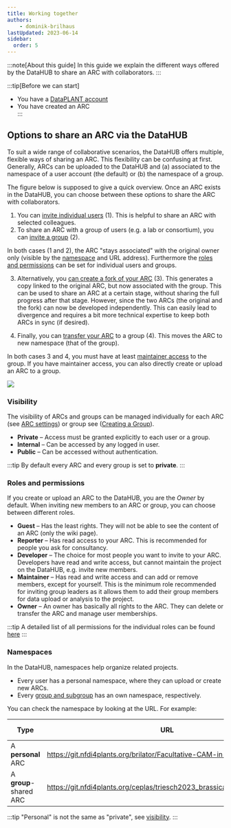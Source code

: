 ```yaml
---
title: Working together
authors: 
    - dominik-brilhaus
lastUpdated: 2023-06-14
sidebar:
  order: 5
---
```



:::note[About this guide]
In this guide we explain the different ways offered by the DataHUB to share an ARC with collaborators.
:::

:::tip[Before we can start]
- You have a [DataPLANT account](https://register.nfdi4plants.org)
- You have created an ARC  
:::

## Options to share an ARC via the DataHUB

To suit a wide range of collaborative scenarios, the DataHUB offers multiple, flexible ways of sharing an ARC.
This flexibility can be confusing at first. Generally, ARCs can be uploaded to the DataHUB and (a) associated to the namespace of a user account (the default) or (b) the namespace of a group.

The figure below is supposed to give a quick overview. Once an ARC exists in the DataHUB, you can choose between these options to share the ARC with collaborators.

1. You can [invite individual users](/nfdi4plants.knowledgebase/datahub/datahub-invite-collaborators) (1). This is helpful to share an ARC with selected colleagues.
2. To share an ARC with a group of users (e.g. a lab or consortium), you can [invite a group](/nfdi4plants.knowledgebase/datahub/datahub-invite-collaborators) (2).

In both cases (1 and 2), the ARC "stays associated" with the original owner only (visible by the [namespace](#namespaces) and URL address). Furthermore the [roles and permissions](#roles-and-permissions) can be set for individual users and groups.

3. Alternatively, you [can create a fork of your ARC](/nfdi4plants.knowledgebase/datahub/datahub-arc-fork) (3). This generates a copy linked to the original ARC, but now associated with the group. This can be used to share an ARC at a certain stage, without sharing the full progress after that stage. However, since the two ARCs (the original and the fork) can now be developed independently. This can easily lead to divergence and requires a bit more technical expertise to keep both ARCs in sync (if desired).

4. Finally, you can [transfer your ARC](/nfdi4plants.knowledgebase/datahub/datahub-arc-settings#advanced-settings) to a group (4). This moves the ARC to new namespace (that of the group).

In both cases 3 and 4, you must have at least [maintainer access](#roles-and-permissions) to the group.
If you have maintainer access, you can also directly create or upload an ARC to a group.

![](@images/datahub/arc-sharing.drawio.png)

### Visibility

The visibility of ARCs and groups can be managed individually for each ARC (see [ARC settings](/nfdi4plants.knowledgebase/datahub/datahub-arc-settings)) or group see ([Creating a Group](/nfdi4plants.knowledgebase/datahub/datahub-groups)).

- **Private** &ndash; Access must be granted explicitly to each user or a group.
- **Internal** &ndash; Can be accessed by any logged in user.
- **Public** &ndash; Can be accessed without authentication.  

:::tip
By default every ARC and every group is set to **private**.
:::

### Roles and permissions

If you create or upload an ARC to the DataHUB, you are the *Owner* by default.
When inviting new members to an ARC or group, you can choose between different roles.

- **Guest** &ndash; Has the least rights. They will not be able to see the content of an ARC (only the wiki page).
- **Reporter** &ndash; Has read access to your ARC. This is recommended for people you ask for consultancy.
- **Developer** &ndash; The choice for most people you want to invite to your ARC. Developers have read and write access, but cannot maintain the project on the DataHUB, e.g. invite new members.
- **Maintainer** &ndash; Has read and write access and can add or remove members, except for yourself. This is the minimum role recommended for inviting group leaders as it allows them to add their group members for data upload or analysis to the project.
- **Owner** &ndash; An owner has basically all rights to the ARC. They can delete or transfer the ARC and manage user memberships.

:::tip
A detailed list of all permissions for the individual roles can be found [here](https://docs.gitlab.com/ee/user/permissions.html)
:::

### Namespaces

In the DataHUB, namespaces help organize related projects.

- Every user has a personal namespace, where they can upload or create new ARCs.
- Every [group and subgroup](/nfdi4plants.knowledgebase/datahub/datahub-groups) has an own namespace, respectively.

You can check the namespace by looking at the URL. For example:

Type | URL | Namespace | Display Name
--- | --- | --- | ---
A **personal** ARC | https://git.nfdi4plants.org/brilator/Facultative-CAM-in-Talinum | `brilator` | Dominik Brilhaus
A **group**-shared ARC | https://git.nfdi4plants.org/ceplas/triesch2023_brassicaceae_transposons | `ceplas` | CEPLAS

:::tip
"Personal" is not the same as "private", see [visibility](#visibility).
:::